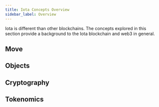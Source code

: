 ```yaml
---
title: Iota Concepts Overview
sidebar_label: Overview
---
```


Iota is different than other blockchains. The concepts explored in this section provide a background to the Iota blockchain and web3 in general.

## Move

<Cards>
<Card title="Move overview" href="concepts/iota-move-concepts"/>
<Card title="Package upgrades" href="concepts/iota-move-concepts/packages/upgrade"/>
</Cards>

## Objects

<Cards>
<Card title="Object Model" href="concepts/object-model"/>
<Card title="Dynamic Fields" href="concepts/dynamic-fields"/>
<Card title="Transfer to Object" href="concepts/transfers/transfer-to-object"/>
</Cards>

## Cryptography

<Cards>
<Card title="zkLogin" href="concepts/cryptography/zklogin"/>
<Card title="Transaction authentication" href="concepts/cryptography/transaction-auth"/>
</Cards>

## Tokenomics

<Cards>
<Card title="IOTA token" href="concepts/tokenomics/iota-coin" />
<Card title="Gas in Iota" href="concepts/tokenomics/gas-in-iota" />
<Card title="Storage fund" href="concepts/tokenomics/storage-fund" />
</Cards>
